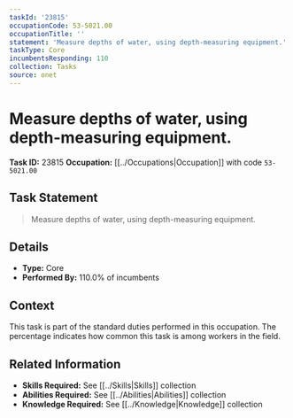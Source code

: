 ```yaml
---
taskId: '23815'
occupationCode: 53-5021.00
occupationTitle: ''
statement: 'Measure depths of water, using depth-measuring equipment.'
taskType: Core
incumbentsResponding: 110
collection: Tasks
source: onet
---
```

# Measure depths of water, using depth-measuring equipment.

**Task ID:** 23815
**Occupation:** [[../Occupations|Occupation]] with code `53-5021.00`

## Task Statement

> Measure depths of water, using depth-measuring equipment.

## Details

- **Type:** Core
- **Performed By:** 110.0% of incumbents

## Context

This task is part of the standard duties performed in this occupation. The percentage indicates how common this task is among workers in the field.

## Related Information

- **Skills Required:** See [[../Skills|Skills]] collection
- **Abilities Required:** See [[../Abilities|Abilities]] collection
- **Knowledge Required:** See [[../Knowledge|Knowledge]] collection
